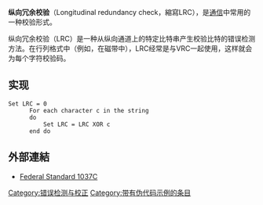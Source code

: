 {{Expert|time=2010-12-12|subject=计算机科学}}
{{Expand|time=2010-12-12}}
'''纵向冗余校验'''（Longitudinal redundancy check，縮寫LRC），是[[通信|通信]]中常用的一种校验形式。

纵向冗余校验（LRC）是一种从纵向通道上的特定比特串产生校验比特的错误检测方法。在行列格式中（例如，在磁带中），LRC经常是与VRC一起使用，这样就会为每个字符校验码。
== 实现 ==

 Set LRC = 0
       For each character c in the string
       do
           Set LRC = LRC XOR c
       end do

==外部連結==
* [http://www.its.bldrdoc.gov/fs-1037/fs-1037c.htm Federal Standard 1037C] {{Wayback|url=http://www.its.bldrdoc.gov/fs-1037/fs-1037c.htm |date=20090302235918 }}

[[Category:错误检测与校正|Category:错误检测与校正]]
[[Category:带有伪代码示例的条目|Category:带有伪代码示例的条目]]